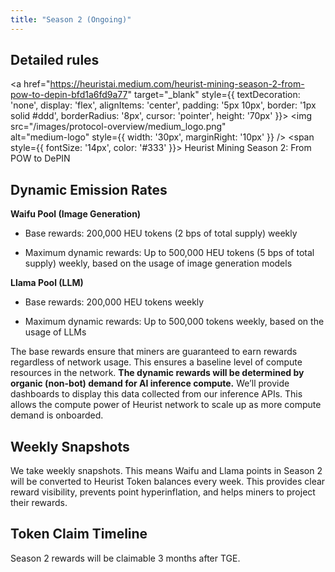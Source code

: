 ```yaml
---
title: "Season 2 (Ongoing)"
---
```


## **Detailed rules**
<a href="https://heuristai.medium.com/heurist-mining-season-2-from-pow-to-depin-bfd1a6fd9a77" target="_blank" style={{ textDecoration: 'none', display: 'flex', alignItems: 'center', padding: '5px 10px', border: '1px solid #ddd', borderRadius: '8px', cursor: 'pointer', height: '70px' }}>
  <img 
    src="/images/protocol-overview/medium_logo.png"  
    alt="medium-logo"
    style={{ width: '30px', marginRight: '10px' }}
  />
  <span style={{ fontSize: '14px', color: '#333' }}>
    Heurist Mining Season 2: From POW to DePIN
  </span>
</a>


## Dynamic Emission Rates

**Waifu Pool (Image Generation)**

* Base rewards: 200,000 HEU tokens (2 bps of total supply) weekly

* Maximum dynamic rewards: Up to 500,000 HEU tokens (5 bps of total supply) weekly, based on the usage of image generation models

**Llama Pool (LLM)**

* Base rewards: 200,000 HEU tokens weekly

* Maximum dynamic rewards: Up to 500,000 tokens weekly, based on the usage of LLMs

The base rewards ensure that miners are guaranteed to earn rewards regardless of network usage. This ensures a baseline level of compute resources in the network. **The dynamic rewards will be determined by organic (non-bot) demand for AI inference compute.** We’ll provide dashboards to display this data collected from our inference APIs. This allows the compute power of Heurist network to scale up as more compute demand is onboarded.

## Weekly Snapshots

We take weekly snapshots. This means Waifu and Llama points in Season 2 will be converted to Heurist Token balances every week. This provides clear reward visibility, prevents point hyperinflation, and helps miners to project their rewards.

## Token Claim Timeline

Season 2 rewards will be claimable 3 months after TGE.

